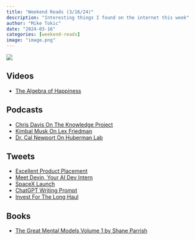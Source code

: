 ```yaml
---
title: "Weekend Reads (3/16/24)"
description: "Interesting things I found on the internet this week"
author: "Mike Tokic"
date: "2024-03-16"
categories: [weekend-reads]
image: "image.png"
---
```


![](./image.png)

## Videos

- [The Algebra of Happiness](https://www.youtube.com/watch?v=-gfEjOgxBfI)

## Podcasts

- [Chris Davis On The Knowledge Project](https://open.spotify.com/episode/6fJYHF4NOQZvoCpaCFt7lX?si=GkalASEQRzq22cxs77TYNw)
- [Kimbal Musk On Lex Friedman](https://open.spotify.com/episode/7LQzv0OKaE6KWEPPXPWuv7?si=CA0dzU35Q96xKYkIQipI0g)
- [Dr. Cal Newport On Huberman Lab](https://open.spotify.com/episode/5TAmY56aFV2J6Byn0qg94H?si=G2jTl8QFR4-P40FxjXd9jw)

## Tweets

- [Excellent Product Placement](https://twitter.com/heyitswindy/status/1764023423485812995?s=46&t=8Xa2BngQ9d359SJzFrCFMA)
- [Meet Devin, Your AI Dev Intern](https://twitter.com/cognition_labs/status/1767548763134964000?s=46&t=8Xa2BngQ9d359SJzFrCFMA)
- [SpaceX Launch](https://twitter.com/spacex/status/1768267464062943676?s=46&t=8Xa2BngQ9d359SJzFrCFMA)
- [ChatGPT Writing Prompt](https://twitter.com/neilpatel/status/1768645880784314626?s=46&t=8Xa2BngQ9d359SJzFrCFMA)
- [Invest For The Long Haul](https://twitter.com/thekriskay/status/1768665799638553068?s=46&t=8Xa2BngQ9d359SJzFrCFMA)

## Books

- [The Great Mental Models Volume 1 by Shane Parrish](https://www.amazon.com/Great-Mental-Models-Thinking-Concepts-ebook/dp/B07P79P8ST/ref=tmm_kin_swatch_0?_encoding=UTF8&dib_tag=se&dib=eyJ2IjoiMSJ9.nqDtFB0egHNRqbrwj7r9Q_VC72or3xvMfmy7E8Mp0Jf450tLXd7icWtUFMWvgbxO9dAyqa7WCJgjoHxY_gFVtNrfRN0jweiog60OU-ohIGe6cOiS0lNSskb-ZSLy3T-YZr62UAI1EL6NaBwfeB68kg4YW61sMl7qJdAYRlVMFg5ymByXAbbwp11EadBruMWEyWfCnPSoVU1CNUpFRnr4WUj_3IAu4Uv2sihpLbmPf1Q.wzJzOHHNv35HioL8ZTZcL1y-Tl7sbyX4KoL6E-Vge04&qid=1710597095&sr=8-1)